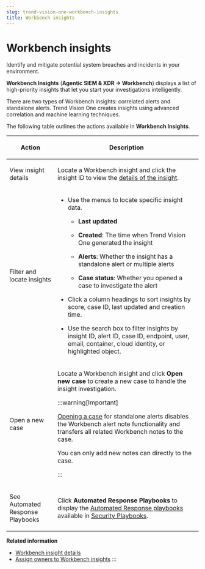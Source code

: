 ```yaml
---
slug: trend-vision-one-workbench-insights
title: Workbench insights
---
```

# Workbench insights

Identify and mitigate potential system breaches and incidents in your environment.

**Workbench Insights** (**Agentic SIEM & XDR → Workbench**) displays a list of high-priority insights that let you start your investigations intelligently.

There are two types of Workbench insights: correlated alerts and standalone alerts. Trend Vision One creates insights using advanced correlation and machine learning techniques.

The following table outlines the actions available in **Workbench Insights**.

<table>
<colgroup>
<col style="width: 25%" />
<col style="width: 75%" />
</colgroup>
<thead>
<tr>
<th><p>Action</p></th>
<th><p>Description</p></th>
</tr>
</thead>
<tbody>
<tr>
<td><p>View insight details</p></td>
<td><p>Locate a Workbench insight and click the insight ID to view the <a href="trend-vision-one-workbench-insight-details">details of the insight</a>.</p></td>
</tr>
<tr>
<td><p>Filter and locate insights</p></td>
<td><ul>
<li><p>Use the menus to locate specific insight data.</p>
<ul>
<li><p><strong>Last updated</strong></p></li>
<li><p><strong>Created</strong>: The time when Trend Vision One generated the insight</p></li>
<li><p><strong>Alerts</strong>: Whether the insight has a standalone alert or multiple alerts</p></li>
<li><p><strong>Case status</strong>: Whether you opened a case to investigate the alert</p></li>
</ul></li>
<li><p>Click a column headings to sort insights by score, case ID, last updated and creation time.</p></li>
<li><p>Use the search box to filter insights by insight ID, alert ID, case ID, endpoint, user, email, container, cloud identity, or highlighted object.</p></li>
</ul></td>
</tr>
<tr>
<td><p>Open a new case</p></td>
<td><p>Locate a Workbench insight and click <strong>Open new case</strong> to create a new case to handle the insight investigation.</p>


:::warning[Important]

<p><a href="trend-vision-one-case-management">Opening a case</a> for standalone alerts disables the Workbench alert note functionality and transfers all related Workbench notes to the case.</p>
<p>You can only add new notes can directly to the case.</p>


:::

</td>
</tr>
<tr>
<td><p>See Automated Response Playbooks</p></td>
<td><p>Click <strong>Automated Response Playbooks</strong> to display the <a href="trend-vision-one-create-automated-response-playbooks">Automated Response playbooks</a> available in <a href="trend-vision-one-security-playbooks">Security Playbooks</a>.</p></td>
</tr>
</tbody>
</table>

**Related information**

- [Workbench insight details](workbench-insight-details.mdx)
- [Assign owners to Workbench insights](assigning-insights.md "Assign owners to your Workbench insights so your security team can track changes and receive notifications.")
:::
